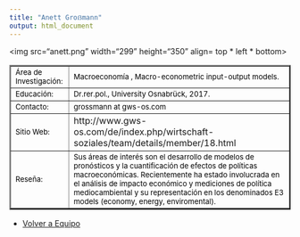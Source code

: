 ```yaml
---
title: "Anett Groẞmann"
output: html_document
---
```

<html>
<body>
 
<img src="anett.png" width="299" height="350" align= top * left * bottom>

<table border="2">

<tr>
<td> <font size="2" color="black">Área de Investigación: </font>
 </td>

<td> <font size="2" color="black"> Macroeconomía , Macro-econometric input-output models.  </font></td>

<tr>

<td> <font size="2" color="black"> Educación:</font>
 </td>

<td> <font size="2" color="black"> Dr.rer.pol., University Osnabrück, 2017. </font>
</td>
    
</tr>

<tr>
<td> <font size="2" color="black"> Contacto:</font> </td>

<td> <font size="2" color="black"> grossmann at gws-os.com </font> </td>

</tr>

<tr> 
<td > <font size="2" color="black"> Sitio Web: </font> </td> 
<td>  http://www.gws-os.com/de/index.php/wirtschaft-soziales/team/details/member/18.html  </td>

<tr>
<td> 
<font size="2" color="black"> Reseña: </font> </td>
<td><font size="2" color="black"> 
Sus áreas de interés son el desarrollo de modelos de pronósticos y la cuantificación de efectos de políticas macroeconómicas. Recientemente ha estado involucrada en el análisis de impacto económico y mediciones de política mediocambiental y su representación en los denominados E3 models (economy, energy, enviromental).   </font>
</td>
</tr>
</tr>


</table> 

- <a href="http://www.coforce.cl/equipo.html"> Volver a Equipo </a>

</body>


</html>